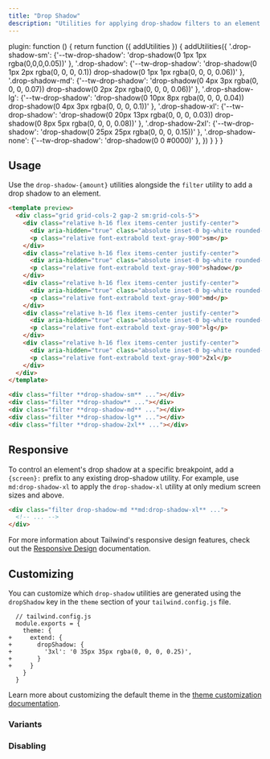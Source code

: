 ```yaml
---
title: "Drop Shadow"
description: "Utilities for applying drop-shadow filters to an element."
---
```



  plugin: function () {
    return function ({ addUtilities }) {
      addUtilities({
      '.drop-shadow-sm': {'--tw-drop-shadow': 'drop-shadow(0 1px 1px rgba(0,0,0,0.05))' },
      '.drop-shadow': {'--tw-drop-shadow': 'drop-shadow(0 1px 2px rgba(0, 0, 0, 0.1)) drop-shadow(0 1px 1px rgba(0, 0, 0, 0.06))' },
      '.drop-shadow-md': {'--tw-drop-shadow': 'drop-shadow(0 4px 3px rgba(0, 0, 0, 0.07)) drop-shadow(0 2px 2px rgba(0, 0, 0, 0.06))' },
      '.drop-shadow-lg': {'--tw-drop-shadow': 'drop-shadow(0 10px 8px rgba(0, 0, 0, 0.04)) drop-shadow(0 4px 3px rgba(0, 0, 0, 0.1))' },
      '.drop-shadow-xl': {'--tw-drop-shadow': 'drop-shadow(0 20px 13px rgba(0, 0, 0, 0.03)) drop-shadow(0 8px 5px rgba(0, 0, 0, 0.08))' },
      '.drop-shadow-2xl': {'--tw-drop-shadow': 'drop-shadow(0 25px 25px rgba(0, 0, 0, 0.15))' },
      '.drop-shadow-none': {'--tw-drop-shadow': 'drop-shadow(0 0 #0000)' },
      })
    }
  }
}

## Usage

Use the `drop-shadow-{amount}` utilities alongside the `filter` utility to add a drop shadow to an element.

```html indigo
<template preview>
  <div class="grid grid-cols-2 gap-2 sm:grid-cols-5">
    <div class="relative h-16 flex items-center justify-center">
      <div aria-hidden="true" class="absolute inset-0 bg-white rounded-md filter drop-shadow-sm"></div>
      <p class="relative font-extrabold text-gray-900">sm</p>
    </div>
    <div class="relative h-16 flex items-center justify-center">
      <div aria-hidden="true" class="absolute inset-0 bg-white rounded-md filter drop-shadow"></div>
      <p class="relative font-extrabold text-gray-900">shadow</p>
    </div>
    <div class="relative h-16 flex items-center justify-center">
      <div aria-hidden="true" class="absolute inset-0 bg-white rounded-md filter drop-shadow-md"></div>
      <p class="relative font-extrabold text-gray-900">md</p>
    </div>
    <div class="relative h-16 flex items-center justify-center">
      <div aria-hidden="true" class="absolute inset-0 bg-white rounded-md filter drop-shadow-lg"></div>
      <p class="relative font-extrabold text-gray-900">lg</p>
    </div>
    <div class="relative h-16 flex items-center justify-center">
      <div aria-hidden="true" class="absolute inset-0 bg-white rounded-md filter drop-shadow-2xl"></div>
      <p class="relative font-extrabold text-gray-900">2xl</p>
    </div>
  </div>
</template>

<div class="filter **drop-shadow-sm** ..."></div>
<div class="filter **drop-shadow** ..."></div>
<div class="filter **drop-shadow-md** ..."></div>
<div class="filter **drop-shadow-lg** ..."></div>
<div class="filter **drop-shadow-2xl** ..."></div>
```

## Responsive

To control an element's drop shadow at a specific breakpoint, add a `{screen}:` prefix to any existing drop-shadow utility. For example, use `md:drop-shadow-xl` to apply the `drop-shadow-xl` utility at only medium screen sizes and above.

```html
<div class="filter drop-shadow-md **md:drop-shadow-xl** ...">
  <!-- ... -->
</div>
```

For more information about Tailwind's responsive design features, check out the [Responsive Design](/docs/responsive-design) documentation.

## Customizing

You can customize which `drop-shadow` utilities are generated using the `dropShadow` key in the `theme` section of your `tailwind.config.js` file.

```diff-js
  // tailwind.config.js
  module.exports = {
    theme: {
+     extend: {
+       dropShadow: {
+         '3xl': '0 35px 35px rgba(0, 0, 0, 0.25)',
+       }
+     }
    }
  }
```

Learn more about customizing the default theme in the [theme customization documentation](/docs/theme#customizing-the-default-theme).

### Variants

<Variants plugin="dropShadow" name="drop-shadow" />

### Disabling

<Disabling plugin="dropShadow" name="drop-shadow" />
